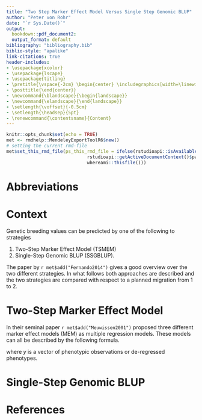 ```yaml
---
title: "Two Step Marker Effect Model Versus Single Step Genomic BLUP"
author: "Peter von Rohr"
date: "`r Sys.Date()`"
output:
  bookdown::pdf_document2: 
  output_format: default
bibliography: "bibliography.bib"
biblio-style: "apalike"
link-citations: true
header-includes:
- \usepackage{xcolor}
- \usepackage{lscape}  
- \usepackage{titling}
- \pretitle{\vspace{-2cm} \begin{center} \includegraphics[width=\linewidth]{logo/quag_logo.png}\LARGE\\}
- \posttitle{\end{center}}
- \newcommand{\blandscape}{\begin{landscape}}
- \newcommand{\elandscape}{\end{landscape}}
- \setlength{\voffset}{-0.5cm}
- \setlength{\headsep}{5pt}
- \renewcommand{\contentsname}{Content}
---
```


```r
knitr::opts_chunk$set(echo = TRUE)
met <- rmdhelp::MendeleyExportToolR6$new()
# setting the current rmd-file
met$set_this_rmd_file(ps_this_rmd_file = ifelse(rstudioapi::isAvailable(),
                              rstudioapi::getActiveDocumentContext()$path,
                              whereami::thisfile()))

```

\newpage

# Abbreviations


# Context
Genetic breeding values can be predicted by one of the following to strategies

1. Two-Step Marker Effect Model (TSMEM)
2. Single-Step Genomic BLUP (SSGBLUP). 

The paper by `r met$add("Fernando2014")` gives a good overview over the two different strategies. In what follows both approaches are described and the two strategies are compared with respect to a planned migration from 1 to 2. 


# Two-Step Marker Effect Model
In their seminal paper `r met$add("Meuwissen2001")` proposed three different marker effect models (MEM) as multiple regression models. These models can all be described by the following formula. 

\begin{equation}
y = Xb + Ta + e
(\#eq:mem)
\end{equation}

where $y$ is a vector of phenotypic observations or de-regressed phenotypes. 

# Single-Step Genomic BLUP


# References



